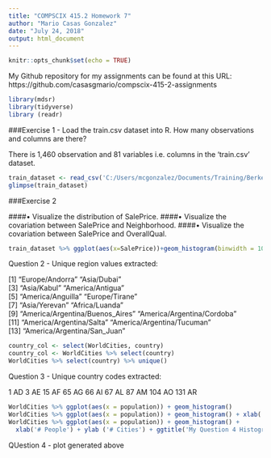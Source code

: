 ```yaml
---
title: "COMPSCIX 415.2 Homework 7"
author: "Mario Casas Gonzalez"
date: "July 24, 2018"
output: html_document
---
```


```r
knitr::opts_chunk$set(echo = TRUE)
```

My Github repository for my assignments can be found at this URL: https://github.com/casasgmario/compscix-415-2-assignments 

```r
library(mdsr)
library(tidyverse)
library (readr)
```

###Exercise 1 - Load the train.csv dataset into R. How many observations and columns are there?

There is 1,460 observation and 81 variables i.e. columns in the 'train.csv' dataset. 

```r
train_dataset <- read_csv('C:/Users/mcgonzalez/Documents/Training/Berkeley/COMPSCI X415.2 - 002 Introduction to Data Science/Session 7 Homework/train.csv')
glimpse(train_dataset)

```

###Exercise 2

####• Visualize the distribution of SalePrice.
####• Visualize the covariation between SalePrice and Neighborhood.
####• Visualize the covariation between SalePrice and OverallQual.


```r
train_dataset %>% ggplot(aes(x=SalePrice))+geom_histogram(binwidth = 10000)

```


Question 2 - Unique region values extracted: 

 [1] "Europe/Andorra"                 "Asia/Dubai"                    
 [3] "Asia/Kabul"                     "America/Antigua"               
 [5] "America/Anguilla"               "Europe/Tirane"                 
 [7] "Asia/Yerevan"                   "Africa/Luanda"                 
 [9] "America/Argentina/Buenos_Aires" "America/Argentina/Cordoba"     
[11] "America/Argentina/Salta"        "America/Argentina/Tucuman"     
[13] "America/Argentina/San_Juan"   


```r
country_col <- select(WorldCities, country)
country_col <- WorldCities %>% select(country)
WorldCities %>% select(country) %>% unique()

```

Question 3 - Unique country codes extracted:

1        AD
3        AE
15       AF
65       AG
66       AI
67       AL
87       AM
104      AO
131      AR

```r

WorldCities %>% ggplot(aes(x = population)) + geom_histogram()
WorldCities %>% ggplot(aes(x = population)) + geom_histogram() + xlab('City Population')
WorldCities %>% ggplot(aes(x = population)) + geom_histogram() + 
  xlab('# People') + ylab ('# Cities') + ggtitle('My Question 4 Histogram')


```


QUestion 4 - plot generated above


